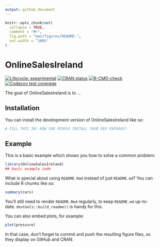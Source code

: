 ```yaml
---
output: github_document
---
```


<!-- README.md is generated from README.Rmd. Please edit that file -->

```r
knitr::opts_chunk$set(
  collapse = TRUE,
  comment = "#>",
  fig.path = "man/figures/README-",
  out.width = "100%"
)
```

# OnlineSalesIreland

<!-- badges: start -->
[![Lifecycle: experimental](https://img.shields.io/badge/lifecycle-experimental-orange.svg)](https://lifecycle.r-lib.org/articles/stages.html#experimental)
[![CRAN status](https://www.r-pkg.org/badges/version/OnlineSalesIreland)](https://CRAN.R-project.org/package=OnlineSalesIreland)
[![R-CMD-check](https://github.com/MichaelSandilands/OnlineSalesIreland/actions/workflows/R-CMD-check.yaml/badge.svg)](https://github.com/MichaelSandilands/OnlineSalesIreland/actions/workflows/R-CMD-check.yaml)
[![Codecov test coverage](https://codecov.io/gh/MichaelSandilands/OnlineSalesIreland/graph/badge.svg)](https://app.codecov.io/gh/MichaelSandilands/OnlineSalesIreland)
<!-- badges: end -->

The goal of OnlineSalesIreland is to ...

## Installation

You can install the development version of OnlineSalesIreland like so:

``` r
# FILL THIS IN! HOW CAN PEOPLE INSTALL YOUR DEV PACKAGE?
```

## Example

This is a basic example which shows you how to solve a common problem:

```r
library(OnlineSalesIreland)
## basic example code
```

What is special about using `README.Rmd` instead of just `README.md`? You can include R chunks like so:

```r
summary(cars)
```

You'll still need to render `README.Rmd` regularly, to keep `README.md` up-to-date. `devtools::build_readme()` is handy for this.

You can also embed plots, for example:

```r
plot(pressure)
```

In that case, don't forget to commit and push the resulting figure files, so they display on GitHub and CRAN.
